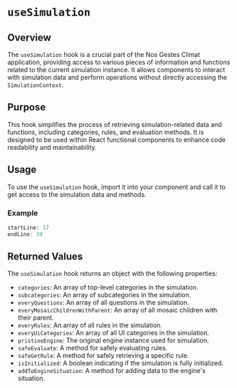 # `useSimulation`

## Overview

The `useSimulation` hook is a crucial part of the Nos Gestes Climat application, providing access to various pieces of information and functions related to the current simulation instance. It allows components to interact with simulation data and perform operations without directly accessing the `SimulationContext`.

## Purpose

This hook simplifies the process of retrieving simulation-related data and functions, including categories, rules, and evaluation methods. It is designed to be used within React functional components to enhance code readability and maintainability.

## Usage

To use the `useSimulation` hook, import it into your component and call it to get access to the simulation data and methods.

### Example

```typescript
startLine: 17
endLine: 39
```

## Returned Values

The `useSimulation` hook returns an object with the following properties:

- `categories`: An array of top-level categories in the simulation.
- `subcategories`: An array of subcategories in the simulation.
- `everyQuestions`: An array of all questions in the simulation.
- `everyMosaicChildrenWithParent`: An array of all mosaic children with their parent.
- `everyRules`: An array of all rules in the simulation.
- `everyUiCategories`: An array of all UI categories in the simulation.
- `pristineEngine`: The original engine instance used for simulation.
- `safeEvaluate`: A method for safely evaluating rules.
- `safeGetRule`: A method for safely retrieving a specific rule.
- `isInitialized`: A boolean indicating if the simulation is fully initialized.
- `addToEngineSituation`: A method for adding data to the engine's situation.
